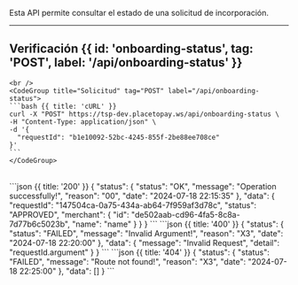 <MissingTranslationBanner />



Esta API permite consultar el estado de una solicitud de incorporación.

---

## Verificación {{ id: 'onboarding-status', tag: 'POST', label: '/api/onboarding-status' }}

<Row>
  <Col>
    <ApiReader
      path="/api/onboarding-status"
      method="POST"
      api={props.refs}
    />
  </Col>
  <Col sticky>

    <br />
    <CodeGroup title="Solicitud" tag="POST" label="/api/onboarding-status">
    ```bash {{ title: 'cURL' }}
    curl -X "POST" https://tsp-dev.placetopay.ws/api/onboarding-status \
    -H "Content-Type: application/json" \
    -d '{
      "requestId": "b1e10092-52bc-4245-855f-2be88ee708ce"
    }'
    ```
    </CodeGroup>
  </Col>
</Row>

<Row>
  <Col>
    <ApiReader
      path="/api/onboarding-status"
      method="post"
      type="response"
      api={props.refs}
    />
  </Col>
  <Col sticky>
    <br />
    <CodeGroup title="Respuesta">
    ```json {{ title: '200' }}
    {
      "status": {
        "status": "OK",
        "message": "Operation successfully!",
        "reason": "00",
        "date": "2024-07-18 22:15:35"
      },
      "data": {
        "requestId": "147504ca-0a75-434a-ab64-7f959af3d78c",
        "status": "APPROVED",
        "merchant": {
          "id": "de502aab-cd96-4fa5-8c8a-7d77b6c5023b",
          "name": "name"
        }
      }
    }
    ```
    ```json {{ title: '400' }}
    {
      "status": {
        "status": "FAILED",
        "message": "Invalid Argument!",
        "reason": "X3",
        "date": "2024-07-18 22:20:00"
      },
      "data": {
        "message": "Invalid Request",
        "detail": "requestId.argument"
      }
    }
    ```
    ```json {{ title: '404' }}
    {
      "status": {
        "status": "FAILED",
        "message": "Route not found!",
        "reason": "X3",
        "date": "2024-07-18 22:25:00"
      },
      "data": []
    }
    ```
    </CodeGroup>
  </Col>
</Row>
